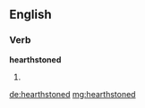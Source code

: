 ==English==

===Verb===
'''hearthstoned'''

# {{past of|hearthstone}}

[[de:hearthstoned]]
[[mg:hearthstoned]]